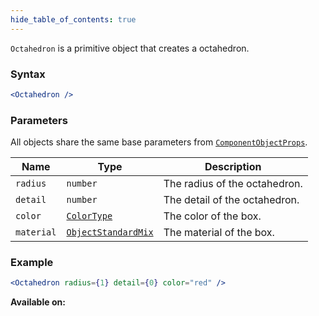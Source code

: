 ```yaml
---
hide_table_of_contents: true
---
```



`Octahedron` is a primitive object that creates a octahedron.

### Syntax

```jsx
<Octahedron />
```

### Parameters

All objects share the same base parameters from [`ComponentObjectProps`](/sdk/types/ComponentObjectProps).

| Name       | Type                                                | Description                   |
| ---------- | --------------------------------------------------- | ----------------------------- |
| `radius`   | `number`                                            | The radius of the octahedron. |
| `detail`   | `number`                                            | The detail of the octahedron. |
| `color`    | [`ColorType`](/sdk/types/ColorType)                 | The color of the box.         |
| `material` | [`ObjectStandardMix`](/sdk/types/ObjectStandardMix) | The material of the box.      |

### Example

```jsx
<Octahedron radius={1} detail={0} color="red" />
```

**Available on:** <ClientTag /> <ServerTag />
